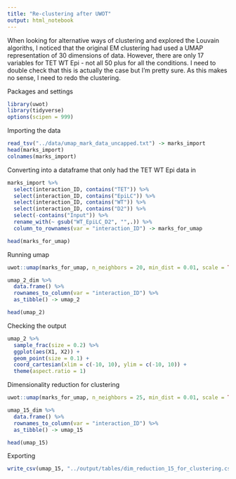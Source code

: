 ```yaml
---
title: "Re-clustering after UWOT"
output: html_notebook
---
```


When looking for alternative ways of clustering and explored the Louvain algoriths, I noticed that the original EM clustering had used a UMAP representation of 30 dimensions of data. However, there are only 17 variables for TET WT Epi - not all 50 plus for all the conditions. I need to double check that this is actually the case but I'm pretty sure. As this makes no sense, I need to redo the clustering. 

Packages and settings

```r
library(uwot)
library(tidyverse)
options(scipen = 999)
```


Importing the data

```r
read_tsv("../data/umap_mark_data_uncapped.txt") -> marks_import
head(marks_import)
colnames(marks_import)
```

Converting into a dataframe that only had the TET WT Epi data in

```r
marks_import %>% 
  select(interaction_ID, contains("TET")) %>% 
  select(interaction_ID, contains("EpiLC")) %>% 
  select(interaction_ID, contains("WT")) %>% 
  select(interaction_ID, contains("D2")) %>% 
  select(-contains("Input")) %>% 
  rename_with(~ gsub("WT_EpiLC_D2", "",.)) %>% 
  column_to_rownames(var = "interaction_ID") -> marks_for_umap

head(marks_for_umap)
```

Running umap

```r
uwot::umap(marks_for_umap, n_neighbors = 20, min_dist = 0.01, scale = TRUE) -> umap_2_dim

umap_2_dim %>% 
  data.frame() %>% 
  rownames_to_column(var = "interaction_ID") %>% 
  as_tibble() -> umap_2

head(umap_2)
```

Checking the output

```r
umap_2 %>% 
  sample_frac(size = 0.2) %>% 
  ggplot(aes(X1, X2)) +
  geom_point(size = 0.1) +
  coord_cartesian(xlim = c(-10, 10), ylim = c(-10, 10)) +
  theme(aspect.ratio = 1)
```

Dimensionality reduction for clustering

```r
uwot::umap(marks_for_umap, n_neighbors = 25, min_dist = 0.01, scale = TRUE, n_components = 15) -> umap_15_dim

umap_15_dim %>% 
  data.frame() %>% 
  rownames_to_column(var = "interaction_ID") %>% 
  as_tibble() -> umap_15

head(umap_15)
```
Exporting

```r
write_csv(umap_15, "../output/tables/dim_reduction_15_for_clustering.csv")
```



